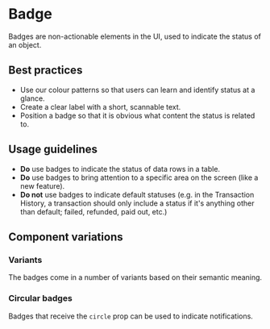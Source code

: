 
<Meta of={Stories} />

# Badge

Badges are non-actionable elements in the UI, used to indicate the status of an object.

<Canvas withToolbar={true} of={Stories.Base} />
<Controls />

## Best practices

- Use our colour patterns so that users can learn and identify status at a glance.
- Create a clear label with a short, scannable text.
- Position a badge so that it is obvious what content the status is related to.

## Usage guidelines

- **Do** use badges to indicate the status of data rows in a table.
- **Do** use badges to bring attention to a specific area on the screen (like a new feature).
- **Do not** use badges to indicate default statuses (e.g. in the Transaction History, a transaction should only include a status if it's anything other than default; failed, refunded, paid out, etc.)

## Component variations

### Variants

The badges come in a number of variants based on their semantic meaning.

<Canvas of={Stories.Variants} />

### Circular badges

Badges that receive the `circle` prop can be used to indicate notifications.

<Canvas of={Stories.Circular} />
